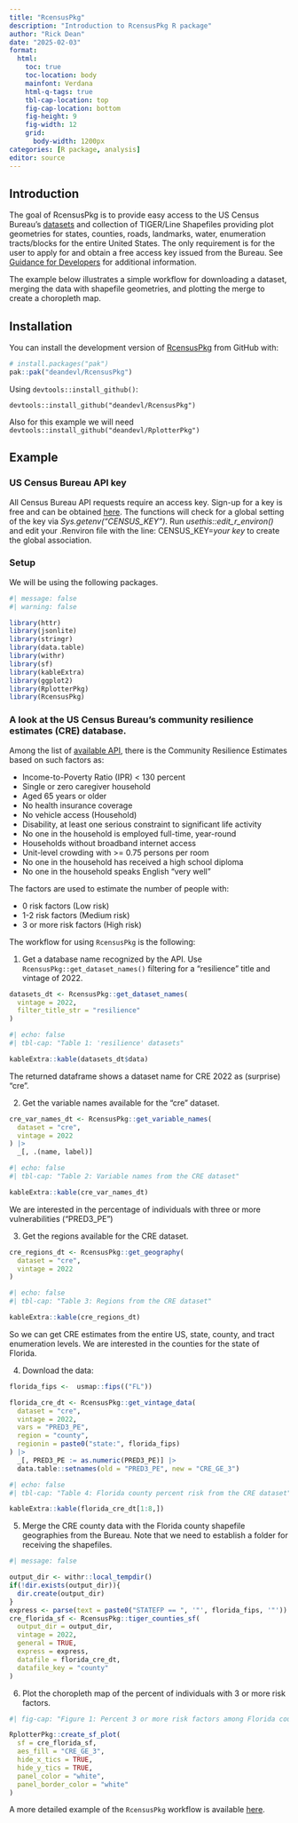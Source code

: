 ```yaml
---
title: "RcensusPkg"
description: "Introduction to RcensusPkg R package"
author: "Rick Dean"
date: "2025-02-03"
format: 
  html: 
    toc: true
    toc-location: body
    mainfont: Verdana
    html-q-tags: true
    tbl-cap-location: top
    fig-cap-location: bottom
    fig-height: 9
    fig-width: 12
    grid:
      body-width: 1200px
categories: [R package, analysis]
editor: source
---
```


## Introduction

The goal of RcensusPkg is to provide easy access to the US Census Bureau’s [datasets](https://www.census.gov/data/developers/data-sets.html) and collection of TIGER/Line Shapefiles providing plot geometries for states, counties, roads, landmarks, water, enumeration tracts/blocks for the entire United States. The only requirement is for the user to apply for and obtain a free access key issued from the Bureau. See [Guidance for Developers](https://www.census.gov/data/developers/guidance.html) for additional information.

The example below illustrates a simple workflow for downloading a dataset, merging the data with shapefile geometries, and plotting the merge to create a choropleth map.

## Installation

You can install the development version of [RcensusPkg](https://github.com/deandevl/RcensusPkg) from GitHub with:

``` r
# install.packages("pak")
pak::pak("deandevl/RcensusPkg")
```

Using `devtools::install_github()`:

`devtools::install_github("deandevl/RcensusPkg")`

Also for this example we will need `devtools::install_github("deandevl/RplotterPkg")`

## Example

### US Census Bureau API key

All Census Bureau API requests require an access key. Sign-up for a key is free and can be obtained [here](https://api.census.gov/data/key_signup.html). The functions will check for a global setting of the key via *Sys.getenv("CENSUS_KEY")*. Run *usethis::edit_r_environ()* and edit your .Renviron file with the line: CENSUS_KEY=*your key* to create the global association.

### Setup

We will be using the following packages.

```r
#| message: false
#| warning: false

library(httr)
library(jsonlite)
library(stringr)
library(data.table)
library(withr)
library(sf)
library(kableExtra)
library(ggplot2)
library(RplotterPkg)
library(RcensusPkg)
```

### A look at the US Census Bureau’s community resilience estimates (CRE) database.

Among the list of [available API](https://www.census.gov/data/developers/data-sets.html), there is the Community Resilience Estimates based on such factors as:

-   Income-to-Poverty Ratio (IPR) \< 130 percent
-   Single or zero caregiver household
-   Aged 65 years or older
-   No health insurance coverage
-   No vehicle access (Household)
-   Disability, at least one serious constraint to significant life activity
-   No one in the household is employed full-time, year-round
-   Households without broadband internet access
-   Unit-level crowding with \>= 0.75 persons per room
-   No one in the household has received a high school diploma
-   No one in the household speaks English “very well”

The factors are used to estimate the number of people with:

-   0 risk factors (Low risk)
-   1-2 risk factors (Medium risk)
-   3 or more risk factors (High risk)

The workflow for using `RcensusPkg` is the following:

1.  Get a database name recognized by the API. Use `RcensusPkg::get_dataset_names()` filtering for a “resilience” title and vintage of 2022.

```r
datasets_dt <- RcensusPkg::get_dataset_names(
  vintage = 2022,
  filter_title_str = "resilience"
)
```

```r
#| echo: false
#| tbl-cap: "Table 1: 'resilience' datasets"

kableExtra::kable(datasets_dt$data)
```

The returned dataframe shows a dataset name for CRE 2022 as (surprise) "cre".

2.  Get the variable names available for the "cre" dataset.

```r
cre_var_names_dt <- RcensusPkg::get_variable_names(
  dataset = "cre",
  vintage = 2022
) |> 
  _[, .(name, label)]
```

```r
#| echo: false
#| tbl-cap: "Table 2: Variable names from the CRE dataset"

kableExtra::kable(cre_var_names_dt)
```

We are interested in the percentage of individuals with three or more vulnerabilities ("PRED3_PE")

3.  Get the regions available for the CRE dataset.

```r
cre_regions_dt <- RcensusPkg::get_geography(
  dataset = "cre",
  vintage = 2022
)
```

```r
#| echo: false
#| tbl-cap: "Table 3: Regions from the CRE dataset"

kableExtra::kable(cre_regions_dt)
```

So we can get CRE estimates from the entire US, state, county, and tract enumeration levels. We are interested in the counties for the state of Florida.

4.  Download the data:

```r
florida_fips <-  usmap::fips(("FL"))

florida_cre_dt <- RcensusPkg::get_vintage_data(
  dataset = "cre",
  vintage = 2022,
  vars = "PRED3_PE",
  region = "county",
  regionin = paste0("state:", florida_fips)
) |> 
  _[, PRED3_PE := as.numeric(PRED3_PE)] |> 
  data.table::setnames(old = "PRED3_PE", new = "CRE_GE_3")
```

```r
#| echo: false
#| tbl-cap: "Table 4: Florida county percent risk from the CRE dataset"

kableExtra::kable(florida_cre_dt[1:8,])
```

5.  Merge the CRE county data with the Florida county shapefile geographies from the Bureau. Note that we need to establish a folder for receiving the shapefiles.

```r
#| message: false

output_dir <- withr::local_tempdir()
if(!dir.exists(output_dir)){
  dir.create(output_dir)
}
express <- parse(text = paste0("STATEFP == ", '"', florida_fips, '"'))
cre_florida_sf <- RcensusPkg::tiger_counties_sf(
  output_dir = output_dir,
  vintage = 2022,
  general = TRUE,
  express = express,
  datafile = florida_cre_dt,
  datafile_key = "county"
)
```

6.  Plot the choropleth map of the percent of individuals with 3 or more risk factors.

```r
#| fig-cap: "Figure 1: Percent 3 or more risk factors among Florida counties"

RplotterPkg::create_sf_plot(
  sf = cre_florida_sf,
  aes_fill = "CRE_GE_3",
  hide_x_tics = TRUE,
  hide_y_tics = TRUE,
  panel_color = "white",
  panel_border_color = "white"
)
```

A more detailed example of the `RcensusPkg` workflow is available [here](https://rcensuspkg-ex.netlify.app/).
